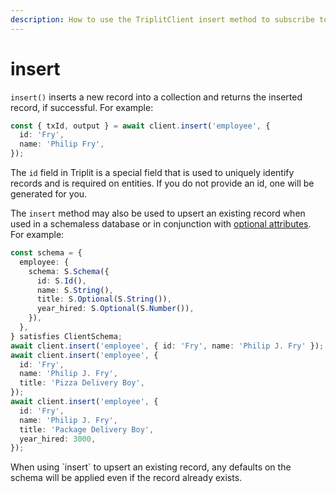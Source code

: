 ```yaml
---
description: How to use the TriplitClient insert method to subscribe to create new data.
---
```



# insert

`insert()` inserts a new record into a collection and returns the inserted record, if successful. For example:

```typescript
const { txId, output } = await client.insert('employee', {
  id: 'Fry',
  name: 'Philip Fry',
});
```

The `id` field in Triplit is a special field that is used to uniquely identify records and is required on entities. If you do not provide an id, one will be generated for you.

The `insert` method may also be used to upsert an existing record when used in a schemaless database or in conjunction with [optional attributes](/schemas/types#optional). For example:

```typescript
const schema = {
  employee: {
    schema: S.Schema({
      id: S.Id(),
      name: S.String(),
      title: S.Optional(S.String()),
      year_hired: S.Optional(S.Number()),
    }),
  },
} satisfies ClientSchema;
await client.insert('employee', { id: 'Fry', name: 'Philip J. Fry' });
await client.insert('employee', {
  id: 'Fry',
  name: 'Philip J. Fry',
  title: 'Pizza Delivery Boy',
});
await client.insert('employee', {
  id: 'Fry',
  name: 'Philip J. Fry',
  title: 'Package Delivery Boy',
  year_hired: 3000,
});
```

<Callout emoji="⚠️">
  When using `insert` to upsert an existing record, any defaults on the schema
  will be applied even if the record already exists.
</Callout>
